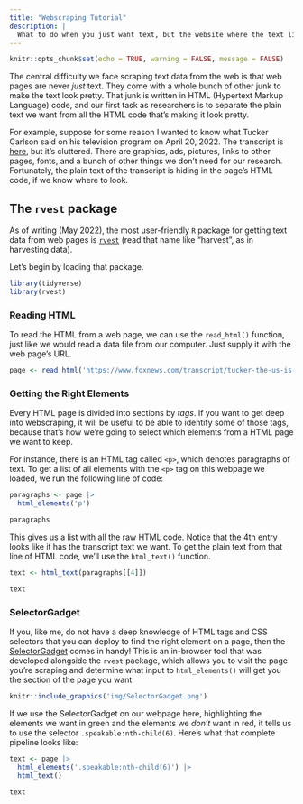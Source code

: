 ```yaml
---
title: "Webscraping Tutorial"
description: |
  What to do when you just want text, but the website where the text lives is trying to sell you prescription medications or something.
---
```


```r
knitr::opts_chunk$set(echo = TRUE, warning = FALSE, message = FALSE)
```

The central difficulty we face scraping text data from the web is that web pages are never *just* text. They come with a whole bunch of other junk to make the text look pretty. That junk is written in HTML (Hypertext Markup Language) code, and our first task as researchers is to separate the plain text we want from all the HTML code that's making it look pretty. 

For example, suppose for some reason I wanted to know what Tucker Carlson said on his television program on April 20, 2022. The transcript is [here](https://www.foxnews.com/transcript/tucker-the-us-is-looking-at-a-grim-economic-picture), but it's cluttered. There are graphics, ads, pictures, links to other pages, fonts, and a bunch of other things we don't need for our research. Fortunately, the plain text of the transcript is hiding in the page's HTML code, if we know where to look.

## The `rvest` package

As of writing (May 2022), the most user-friendly `R` package for getting text data from web pages is [`rvest`](https://rvest.tidyverse.org/index.html) (read that name like "harvest", as in harvesting data).

Let's begin by loading that package.

```r
library(tidyverse)
library(rvest)
```

### Reading HTML

To read the HTML from a web page, we can use the `read_html()` function, just like we would read a data file from our computer. Just supply it with the web page's URL.

```r
page <- read_html('https://www.foxnews.com/transcript/tucker-the-us-is-looking-at-a-grim-economic-picture')
```

### Getting the Right Elements

Every HTML page is divided into sections by *tags*. If you want to get deep into webscraping, it will be useful to be able to identify some of those tags, because that's how we're going to select which elements from a HTML page we want to keep. 

For instance, there is an HTML tag called `<p>`, which denotes paragraphs of text. To get a list of all elements with the `<p>` tag on this webpage we loaded, we run the following line of code:

```r
paragraphs <- page |>
  html_elements('p')

paragraphs
```

This gives us a list with all the raw HTML code. Notice that the 4th entry looks like it has the transcript text we want. To get the plain text from that line of HTML code, we'll use the `html_text()` function.

```r
text <- html_text(paragraphs[[4]])

text
```

### SelectorGadget

If you, like me, do not have a deep knowledge of HTML tags and CSS selectors that you can deploy to find the right element on a page, then the [SelectorGadget](https://rvest.tidyverse.org/articles/selectorgadget.html) comes in handy! This is an in-browser tool that was developed alongside the `rvest` package, which allows you to visit the page you're scraping and determine what input to `html_elements()` will get you the section of the page you want. 

```r
knitr::include_graphics('img/SelectorGadget.png')
```

If we use the SelectorGadget on our webpage here, highlighting the elements we want in green and the elements we *don't* want in red, it tells us to use the selector `.speakable:nth-child(6)`. Here's what that complete pipeline looks like:

```r
text <- page |> 
  html_elements('.speakable:nth-child(6)') |> 
  html_text()
  
text
```